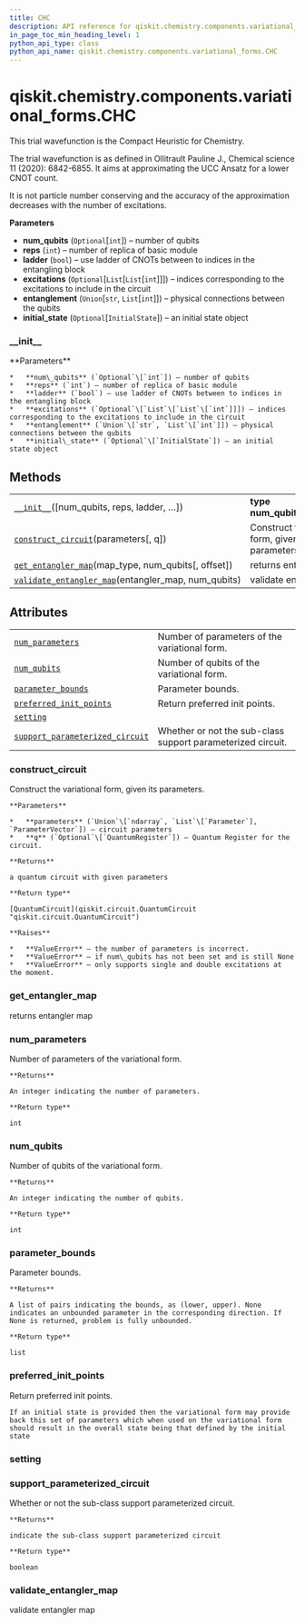 ```yaml
---
title: CHC
description: API reference for qiskit.chemistry.components.variational_forms.CHC
in_page_toc_min_heading_level: 1
python_api_type: class
python_api_name: qiskit.chemistry.components.variational_forms.CHC
---
```


<span id="qiskit-chemistry-components-variational-forms-chc" />

# qiskit.chemistry.components.variational\_forms.CHC

<Class id="qiskit.chemistry.components.variational_forms.CHC" isDedicatedPage={true} github="https://github.com/qiskit-community/qiskit-aqua/tree/stable/0.8/qiskit/chemistry/components/variational_forms/chc.py" signature="CHC(num_qubits=None, reps=1, ladder=False, excitations=None, entanglement='full', initial_state=None)" modifiers="class">
  This trial wavefunction is the Compact Heuristic for Chemistry.

  The trial wavefunction is as defined in Ollitrault Pauline J., Chemical science 11 (2020): 6842-6855. It aims at approximating the UCC Ansatz for a lower CNOT count.

  <Admonition title="Note" type="note">
    It is not particle number conserving and the accuracy of the approximation decreases with the number of excitations.
  </Admonition>

  **Parameters**

  *   **num\_qubits** (`Optional`\[`int`]) – number of qubits
  *   **reps** (`int`) – number of replica of basic module
  *   **ladder** (`bool`) – use ladder of CNOTs between to indices in the entangling block
  *   **excitations** (`Optional`\[`List`\[`List`\[`int`]]]) – indices corresponding to the excitations to include in the circuit
  *   **entanglement** (`Union`\[`str`, `List`\[`int`]]) – physical connections between the qubits
  *   **initial\_state** (`Optional`\[`InitialState`]) – an initial state object

  ### \_\_init\_\_

  <Function id="qiskit.chemistry.components.variational_forms.CHC.__init__" signature="__init__(num_qubits=None, reps=1, ladder=False, excitations=None, entanglement='full', initial_state=None)">
    **Parameters**

    *   **num\_qubits** (`Optional`\[`int`]) – number of qubits
    *   **reps** (`int`) – number of replica of basic module
    *   **ladder** (`bool`) – use ladder of CNOTs between to indices in the entangling block
    *   **excitations** (`Optional`\[`List`\[`List`\[`int`]]]) – indices corresponding to the excitations to include in the circuit
    *   **entanglement** (`Union`\[`str`, `List`\[`int`]]) – physical connections between the qubits
    *   **initial\_state** (`Optional`\[`InitialState`]) – an initial state object
  </Function>

  ## Methods

  |                                                                                                                                                                                                               |                                                       |
  | ------------------------------------------------------------------------------------------------------------------------------------------------------------------------------------------------------------- | ----------------------------------------------------- |
  | [`__init__`](#qiskit.chemistry.components.variational_forms.CHC.__init__ "qiskit.chemistry.components.variational_forms.CHC.__init__")(\[num\_qubits, reps, ladder, …])                                       | **type num\_qubits**`Optional`\[`int`]                |
  | [`construct_circuit`](#qiskit.chemistry.components.variational_forms.CHC.construct_circuit "qiskit.chemistry.components.variational_forms.CHC.construct_circuit")(parameters\[, q])                           | Construct the variational form, given its parameters. |
  | [`get_entangler_map`](#qiskit.chemistry.components.variational_forms.CHC.get_entangler_map "qiskit.chemistry.components.variational_forms.CHC.get_entangler_map")(map\_type, num\_qubits\[, offset])          | returns entangler map                                 |
  | [`validate_entangler_map`](#qiskit.chemistry.components.variational_forms.CHC.validate_entangler_map "qiskit.chemistry.components.variational_forms.CHC.validate_entangler_map")(entangler\_map, num\_qubits) | validate entangler map                                |

  ## Attributes

  |                                                                                                                                                                                                       |                                                             |
  | ----------------------------------------------------------------------------------------------------------------------------------------------------------------------------------------------------- | ----------------------------------------------------------- |
  | [`num_parameters`](#qiskit.chemistry.components.variational_forms.CHC.num_parameters "qiskit.chemistry.components.variational_forms.CHC.num_parameters")                                              | Number of parameters of the variational form.               |
  | [`num_qubits`](#qiskit.chemistry.components.variational_forms.CHC.num_qubits "qiskit.chemistry.components.variational_forms.CHC.num_qubits")                                                          | Number of qubits of the variational form.                   |
  | [`parameter_bounds`](#qiskit.chemistry.components.variational_forms.CHC.parameter_bounds "qiskit.chemistry.components.variational_forms.CHC.parameter_bounds")                                        | Parameter bounds.                                           |
  | [`preferred_init_points`](#qiskit.chemistry.components.variational_forms.CHC.preferred_init_points "qiskit.chemistry.components.variational_forms.CHC.preferred_init_points")                         | Return preferred init points.                               |
  | [`setting`](#qiskit.chemistry.components.variational_forms.CHC.setting "qiskit.chemistry.components.variational_forms.CHC.setting")                                                                   |                                                             |
  | [`support_parameterized_circuit`](#qiskit.chemistry.components.variational_forms.CHC.support_parameterized_circuit "qiskit.chemistry.components.variational_forms.CHC.support_parameterized_circuit") | Whether or not the sub-class support parameterized circuit. |

  ### construct\_circuit

  <Function id="qiskit.chemistry.components.variational_forms.CHC.construct_circuit" signature="construct_circuit(parameters, q=None)">
    Construct the variational form, given its parameters.

    **Parameters**

    *   **parameters** (`Union`\[`ndarray`, `List`\[`Parameter`], `ParameterVector`]) – circuit parameters
    *   **q** (`Optional`\[`QuantumRegister`]) – Quantum Register for the circuit.

    **Returns**

    a quantum circuit with given parameters

    **Return type**

    [QuantumCircuit](qiskit.circuit.QuantumCircuit "qiskit.circuit.QuantumCircuit")

    **Raises**

    *   **ValueError** – the number of parameters is incorrect.
    *   **ValueError** – if num\_qubits has not been set and is still None
    *   **ValueError** – only supports single and double excitations at the moment.
  </Function>

  ### get\_entangler\_map

  <Function id="qiskit.chemistry.components.variational_forms.CHC.get_entangler_map" signature="get_entangler_map(map_type, num_qubits, offset=0)" modifiers="static">
    returns entangler map
  </Function>

  ### num\_parameters

  <Attribute id="qiskit.chemistry.components.variational_forms.CHC.num_parameters">
    Number of parameters of the variational form.

    **Returns**

    An integer indicating the number of parameters.

    **Return type**

    int
  </Attribute>

  ### num\_qubits

  <Attribute id="qiskit.chemistry.components.variational_forms.CHC.num_qubits">
    Number of qubits of the variational form.

    **Returns**

    An integer indicating the number of qubits.

    **Return type**

    int
  </Attribute>

  ### parameter\_bounds

  <Attribute id="qiskit.chemistry.components.variational_forms.CHC.parameter_bounds">
    Parameter bounds.

    **Returns**

    A list of pairs indicating the bounds, as (lower, upper). None indicates an unbounded parameter in the corresponding direction. If None is returned, problem is fully unbounded.

    **Return type**

    list
  </Attribute>

  ### preferred\_init\_points

  <Attribute id="qiskit.chemistry.components.variational_forms.CHC.preferred_init_points">
    Return preferred init points.

    If an initial state is provided then the variational form may provide back this set of parameters which when used on the variational form should result in the overall state being that defined by the initial state
  </Attribute>

  ### setting

  <Attribute id="qiskit.chemistry.components.variational_forms.CHC.setting" />

  ### support\_parameterized\_circuit

  <Attribute id="qiskit.chemistry.components.variational_forms.CHC.support_parameterized_circuit">
    Whether or not the sub-class support parameterized circuit.

    **Returns**

    indicate the sub-class support parameterized circuit

    **Return type**

    boolean
  </Attribute>

  ### validate\_entangler\_map

  <Function id="qiskit.chemistry.components.variational_forms.CHC.validate_entangler_map" signature="validate_entangler_map(entangler_map, num_qubits)" modifiers="static">
    validate entangler map
  </Function>
</Class>

